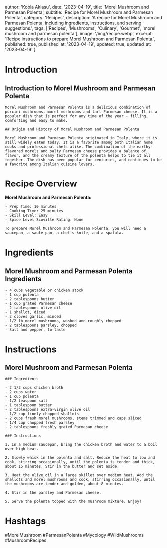 
  author: 'Kobla Aklasu',
  date: '2023-04-19',
  title: 'Morel Mushroom and Parmesan Polenta',
  subtitle: 'Recipe for Morel Mushroom and Parmesan Polenta',
  category: 'Recipes',
  description: 'A recipe for Morel Mushroom and Parmesan Polenta, including ingredients, instructions, and serving suggestions.',
  tags: ['Recipes', 'Mushrooms', 'Culinary', 'Gourmet', 'morel mushroom and parmesan polenta'],
  image: '/img/recipe.webp',
  excerpt: 'Recipe instructions to prepare Morel Mushroom and Parmesan Polenta.',
  published: true,
  published_at: '2023-04-19',
  updated: true,
  updated_at: '2023-04-19'
}


  # Introduction

## Introduction to Morel Mushroom and Parmesan Polenta 
    
    Morel Mushroom and Parmesan Polenta is a delicious combination of porcini mushrooms, morel mushrooms and tart Parmesan cheese. It is a popular dish that is perfect for any time of the year - filling, comforting and easy to make. 
    
    ## Origin and History of Morel Mushroom and Parmesan Polenta
    
    Morel Mushroom and Parmesan Polenta originated in Italy, where it is still widely eaten today. It is a favorite among both Italian home cooks and professional chefs alike. The combination of the earthy-flavored morels and salty Parmesan cheese provides a balance of flavor, and the creamy texture of the polenta helps to tie it all together. The dish has been popular for centuries, and continues to be a favorite among Italian cuisine lovers.

# Recipe Overview

**Morel Mushroom and Parmesan Polenta:**
    
    - Prep Time: 10 minutes 
    - Cooking Time: 25 minutes 
    - Skill Level: Easy 
    - Spice Level Scoville Rating: None 
    
    To prepare Morel Mushroom and Parmesan Polenta, you will need a saucepan, a sauté pan, a chef's knife, and a spatula.

# Ingredients

## Morel Mushroom and Parmesan Polenta Ingredients 
    - 4 cups vegetable or chicken stock
    - 1 cup polenta
    - 2 tablespoons butter 
    - 1 cup grated Parmesan cheese 
    - 2 tablespoons olive oil 
    - 1 shallot, diced
    - 2 cloves garlic, minced 
    - 1/2 lb morel mushrooms, washed and roughly chopped
    - 2 tablespoons parsley, chopped 
    - Salt and pepper, to taste

# Instructions

## Morel Mushroom and Parmesan Polenta 
    
    ### Ingredients 
    
    - 2 1/2 cups chicken broth
    - 2 cups water
    - 1 cup polenta
    - 1/2 teaspoon salt
    - 1 tablespoon butter
    - 2 tablespoons extra-virgin olive oil
    - 1/2 cup finely chopped shallots
    - 2 cups fresh morel mushrooms, stems trimmed and caps sliced
    - 1/4 cup chopped fresh parsley
    - 2 tablespoons freshly grated Parmesan cheese
    
    ### Instructions 
    
    1. In a medium saucepan, bring the chicken broth and water to a boil over high heat.
    
    2. Slowly whisk in the polenta and salt. Reduce the heat to low and cook, stirring occasionally, until the polenta is tender and thick, about 15 minutes. Stir in the butter and set aside.
    
    3. Heat the olive oil in a large skillet over medium heat. Add the shallots and morel mushrooms and cook, stirring occasionally, until the mushrooms are tender and golden, about 8 minutes.
    
    4. Stir in the parsley and Parmesan cheese.
    
    5. Serve the polenta topped with the mushroom mixture. Enjoy!

# Hashtags

#MorelMushroom #ParmesanPolenta #Mycology #WildMushrooms #MushroomRecipes



